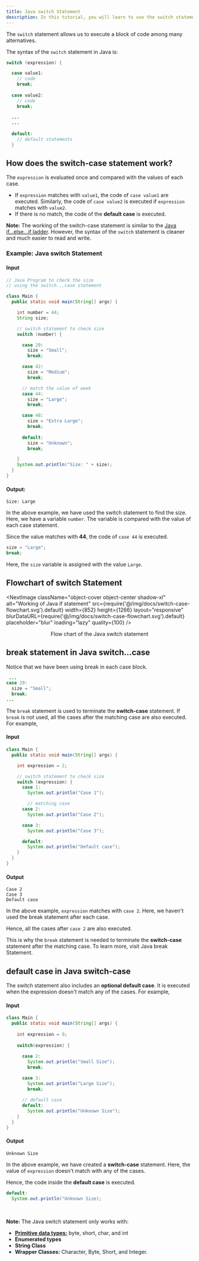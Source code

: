 ```yaml
---
title: Java switch Statement
description: In this tutorial, you will learn to use the switch statement in Java to control the flow of your program’s execution with the help of examples.
---
```



The `switch` statement allows us to execute a block of code among many alternatives.

The syntax of the `switch` statement in Java is:

```java
switch (expression) {

  case value1:
    // code
    break;
  
  case value2:
    // code
    break;
  
  ...
  ...
  
  default:
    // default statements
  }
```
## How does the switch-case statement work?

The `expression` is evaluated once and compared with the values of each case.

- If `expression` matches with `value1`, the code of `case value1` are executed. Similarly, the code of `case value2` is executed if `expression` matches with `value2`.
- If there is no match, the code of the **default case** is executed.

<TipInfo>

**Note:** The working of the switch-case statement is similar to the [Java if...else...if ladder](/docs/if-else-statement#3-java-if-else-if-statement). However, the syntax of the `switch` statement is cleaner and much easier to read and write.

</TipInfo>

### Example: Java switch Statement

#### Input

```java
// Java Program to check the size
// using the switch...case statement

class Main {
  public static void main(String[] args) {

    int number = 44;
    String size;

    // switch statement to check size
    switch (number) {

      case 29:
        size = "Small";
        break;

      case 42:
        size = "Medium";
        break;

      // match the value of week
      case 44:
        size = "Large";
        break;

      case 48:
        size = "Extra Large";
        break;
      
      default:
        size = "Unknown";
        break;

    }
    System.out.println("Size: " + size);
  }
}
```
#### Output:

```text
Size: Large
```
In the above example, we have used the switch statement to find the size. Here, we have a variable `number`. The variable is compared with the value of each case statement.

Since the value matches with **44**, the code of `case 44` is executed.

```java
size = "Large";
break;
```
Here, the `size` variable is assigned with the value `Large`.


## Flowchart of switch Statement

<div className="items-center">

<NextImage
      className="object-cover object-center shadow-xl"
      alt="Working of Java if statement"
      src={require('@/img/docs/switch-case-flowchart.svg').default}
      width={852}
      height={1266}
      layout="responsive"
      blurDataURL={require('@/img/docs/switch-case-flowchart.svg').default}
      placeholder="blur"
      loading="lazy"
      quality={100}
/>

<p align="center" className="text-base text-gray-600 font-medium">Flow chart of the Java switch statement</p>

</div>

## break statement in Java switch...case

Notice that we have been using break in each case block.

```java
 ...
case 29:
  size = "Small";
  break;
...
```
The `break` statement is used to terminate the **switch-case** statement. If `break` is not used, all the cases after the matching case are also executed. For example,

#### Input

```java
class Main {
  public static void main(String[] args) {

    int expression = 2;

    // switch statement to check size
    switch (expression) {
      case 1:
        System.out.println("Case 1");

        // matching case
      case 2:
        System.out.println("Case 2");

      case 3:
        System.out.println("Case 3");

      default:
        System.out.println("Default case");
    }
  }
}
```

#### Output

```text
Case 2
Case 3      
Default case
```
In the above example, `expression` matches with `case 2`. Here, we haven't used the break statement after each case.

Hence, all the cases after `case 2` are also executed.

This is why the `break` statement is needed to terminate the **switch-case** statement after the matching case. To learn more, visit Java break Statement.

## default case in Java switch-case

The switch statement also includes an **optional default case**. It is executed when the expression doesn't match any of the cases. For example,

#### Input

```java
class Main {
  public static void main(String[] args) {
  
    int expression = 9;
    
    switch(expression) {
        
      case 2:
        System.out.println("Small Size");
        break;

      case 3:
        System.out.println("Large Size");
        break;
            
      // default case
      default:
        System.out.println("Unknown Size");
    }
  }
}
```
#### Output

```text
Unknown Size
```

In the above example, we have created a **switch-case** statement. Here, the value of `expression` doesn't match with any of the cases.

Hence, the code inside the **default case** is executed.

```java
default:
  System.out.println("Unknown Size);
```
<br/>

<TipInfo>

**Note:** The Java switch statement only works with:

<ul>
<li> <a href="/docs/variables-primitive-data-types"><b>Primitive data types:</b></a> byte, short, char, and int </li>
<li> <b>Enumerated types</b> </li>
<li> <b>String Class</b> </li>
<li> <b>Wrapper Classes:</b> Character, Byte, Short, and Integer.</li>
</ul>

</TipInfo>